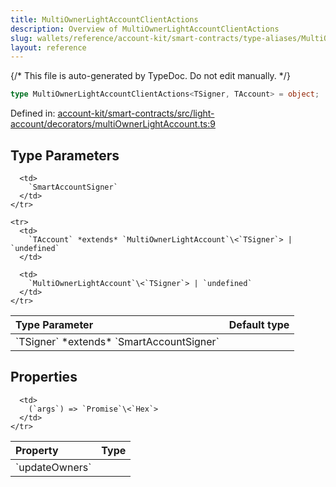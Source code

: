 ```yaml
---
title: MultiOwnerLightAccountClientActions
description: Overview of MultiOwnerLightAccountClientActions
slug: wallets/reference/account-kit/smart-contracts/type-aliases/MultiOwnerLightAccountClientActions
layout: reference
---
```


{/* This file is auto-generated by TypeDoc. Do not edit manually. */}

```ts
type MultiOwnerLightAccountClientActions<TSigner, TAccount> = object;
```

Defined in: [account-kit/smart-contracts/src/light-account/decorators/multiOwnerLightAccount.ts:9](https://github.com/alchemyplatform/aa-sdk/blob/153785ddc87beb160382c2bae7dbafa4a66ade9a/account-kit/smart-contracts/src/light-account/decorators/multiOwnerLightAccount.ts#L9)

## Type Parameters

<table>
  <thead>
    <tr>
      <th align="left">Type Parameter</th>
      <th align="left">Default type</th>
    </tr>
  </thead>

  <tbody>
    <tr>
      <td>
        `TSigner` *extends* `SmartAccountSigner`
      </td>

      <td>
        `SmartAccountSigner`
      </td>
    </tr>

    <tr>
      <td>
        `TAccount` *extends* `MultiOwnerLightAccount`\<`TSigner`> | `undefined`
      </td>

      <td>
        `MultiOwnerLightAccount`\<`TSigner`> | `undefined`
      </td>
    </tr>

  </tbody>
</table>

## Properties

<table>
  <thead>
    <tr>
      <th align="left">Property</th>
      <th align="left">Type</th>
    </tr>
  </thead>

  <tbody>
    <tr>
      <td>
        <a id="updateowners" /> `updateOwners`
      </td>

      <td>
        (`args`) => `Promise`\<`Hex`>
      </td>
    </tr>

  </tbody>
</table>
